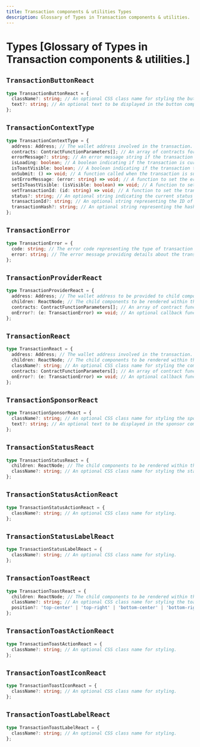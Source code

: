 ```yaml
---
title: Transaction components & utilities Types
description: Glossary of Types in Transaction components & utilities.
---
```


# Types [Glossary of Types in Transaction components & utilities.]

## `TransactionButtonReact`

```ts
type TransactionButtonReact = {
  className?: string; // An optional CSS class name for styling the button component.
  text?: string; // An optional text to be displayed in the button component.
};
```

## `TransactionContextType`

```ts
type TransactionContextType = {
  address: Address; // The wallet address involved in the transaction.
  contracts: ContractFunctionParameters[]; // An array of contracts for the transaction.
  errorMessage?: string; // An error message string if the transaction encounters an issue.
  isLoading: boolean; // A boolean indicating if the transaction is currently loading.
  isToastVisible: boolean; // A boolean indicating if the transaction toast notification is visible.
  onSubmit: () => void; // A function called when the transaction is submitted.
  setErrorMessage: (error: string) => void; // A function to set the error message for the transaction.
  setIsToastVisible: (isVisible: boolean) => void; // A function to set the visibility of the transaction toast.
  setTransactionId: (id: string) => void; // A function to set the transaction ID.
  status?: string; // An optional string indicating the current status of the transaction.
  transactionId?: string; // An optional string representing the ID of the transaction.
  transactionHash?: string; // An optional string representing the hash of the transaction.
};
```

## `TransactionError`

```ts
type TransactionError = {
  code: string; // The error code representing the type of transaction error.
  error: string; // The error message providing details about the transaction error.
};
```

## `TransactionProviderReact`

```ts
type TransactionProviderReact = {
  address: Address; // The wallet address to be provided to child components.
  children: ReactNode; // The child components to be rendered within the provider component.
  contracts: ContractFunctionParameters[]; // An array of contract function parameters provided to the child components.
  onError?: (e: TransactionError) => void; // An optional callback function that handles errors within the provider.
};
```

## `TransactionReact`

```ts
type TransactionReact = {
  address: Address; // The wallet address involved in the transaction.
  children: ReactNode; // The child components to be rendered within the transaction component.
  className?: string; // An optional CSS class name for styling the component.
  contracts: ContractFunctionParameters[]; // An array of contract function parameters for the transaction.
  onError?: (e: TransactionError) => void; // An optional callback function that handles transaction errors.
};
```

## `TransactionSponsorReact`

```ts
type TransactionSponsorReact = {
  className?: string; // An optional CSS class name for styling the sponsor component.
  text?: string; // An optional text to be displayed in the sponsor component.
};
```

## `TransactionStatusReact`

```ts
type TransactionStatusReact = {
  children: ReactNode; // The child components to be rendered within the status component.
  className?: string; // An optional CSS class name for styling the status component.
};
```

## `TransactionStatusActionReact`

```ts
type TransactionStatusActionReact = {
  className?: string; // An optional CSS class name for styling.
};
```

## `TransactionStatusLabelReact`

```ts
type TransactionStatusLabelReact = {
  className?: string; // An optional CSS class name for styling.
};
```

## `TransactionToastReact`

```ts
type TransactionToastReact = {
  children: ReactNode; // The child components to be rendered within the toast component.
  className?: string; // An optional CSS class name for styling the toast component.
  position?: 'top-center' | 'top-right' | 'bottom-center' | 'bottom-right'; // An optional position property to specify the toast's position on the screen.
};
```

## `TransactionToastActionReact`

```ts
type TransactionToastActionReact = {
  className?: string; // An optional CSS class name for styling.
};
```

## `TransactionToastIconReact`

```ts
type TransactionToastIconReact = {
  className?: string; // An optional CSS class name for styling.
};
```

## `TransactionToastLabelReact`

```ts
type TransactionToastLabelReact = {
  className?: string; // An optional CSS class name for styling.
};
```